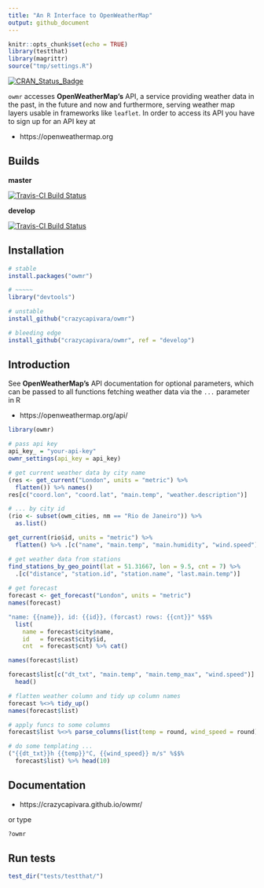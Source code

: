 ```yaml
---
title: "An R Interface to OpenWeatherMap"
output: github_document
---
```


```r
knitr::opts_chunk$set(echo = TRUE)
library(testthat)
library(magrittr)
source("tmp/settings.R")
```

[![CRAN_Status_Badge](https://www.r-pkg.org/badges/version/owmr)](https://cran.r-project.org/package=owmr)

`owmr` accesses __OpenWeatherMap's__ API, a service providing weather data in the past, in the future and now and furthermore, serving weather map layers usable in frameworks like `leaflet`. In order to access its API you have to sign up for an API key at

* https://openweathermap.org

## Builds

__master__

[![Travis-CI Build Status](https://travis-ci.org/crazycapivara/owmr.svg?branch=master)](https://travis-ci.org/crazycapivara/owmr)

__develop__

[![Travis-CI Build Status](https://travis-ci.org/crazycapivara/owmr.svg?branch=develop)](https://travis-ci.org/crazycapivara/owmr)

## Installation

```r
# stable
install.packages("owmr")

# ~~~~~
library("devtools")

# unstable
install_github("crazycapivara/owmr")

# bleeding edge
install_github("crazycapivara/owmr", ref = "develop")
```

## Introduction

See __OpenWeatherMap's__ API documentation for optional parameters, which can be passed to all functions fetching weather data via the `...` parameter in R

* https://openweathermap.org/api/

```r
library(owmr)

# pass api key
api_key_ = "your-api-key"
owmr_settings(api_key = api_key)

# get current weather data by city name
(res <- get_current("London", units = "metric") %>%
  flatten()) %>% names()
res[c("coord.lon", "coord.lat", "main.temp", "weather.description")]

# ... by city id
(rio <- subset(owm_cities, nm == "Rio de Janeiro")) %>%
  as.list()

get_current(rio$id, units = "metric") %>%
  flatten() %>% .[c("name", "main.temp", "main.humidity", "wind.speed")]

# get weather data from stations
find_stations_by_geo_point(lat = 51.31667, lon = 9.5, cnt = 7) %>% 
  .[c("distance", "station.id", "station.name", "last.main.temp")]
  
# get forecast
forecast <- get_forecast("London", units = "metric")
names(forecast)

"name: {{name}}, id: {{id}}, (forcast) rows: {{cnt}}" %$$%
  list(
    name = forecast$city$name,
    id   = forecast$city$id,
    cnt  = forecast$cnt) %>% cat()

names(forecast$list)

forecast$list[c("dt_txt", "main.temp", "main.temp_max", "wind.speed")] %>%
  head()

# flatten weather column and tidy up column names
forecast %<>% tidy_up()
names(forecast$list)

# apply funcs to some columns  
forecast$list %<>% parse_columns(list(temp = round, wind_speed = round))

# do some templating ...
("{{dt_txt}}h {{temp}}°C, {{wind_speed}} m/s" %$$%
  forecast$list) %>% head(10)
```

## Documentation

* https://crazycapivara.github.io/owmr/

or type

```r
?owmr
```

## Run tests
```r
test_dir("tests/testthat/")
```
